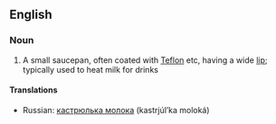 ==English==

===Noun===
{{en-noun|sg=[[milk]] [[saucepan]]}}

# A small saucepan, often coated with [[Teflon]] etc, having a wide [[lip]]; typically used to heat milk for drinks

====Translations====
*Russian: [[кастрюлька молока]] (kastrjúl’ka moloká) {{f}}